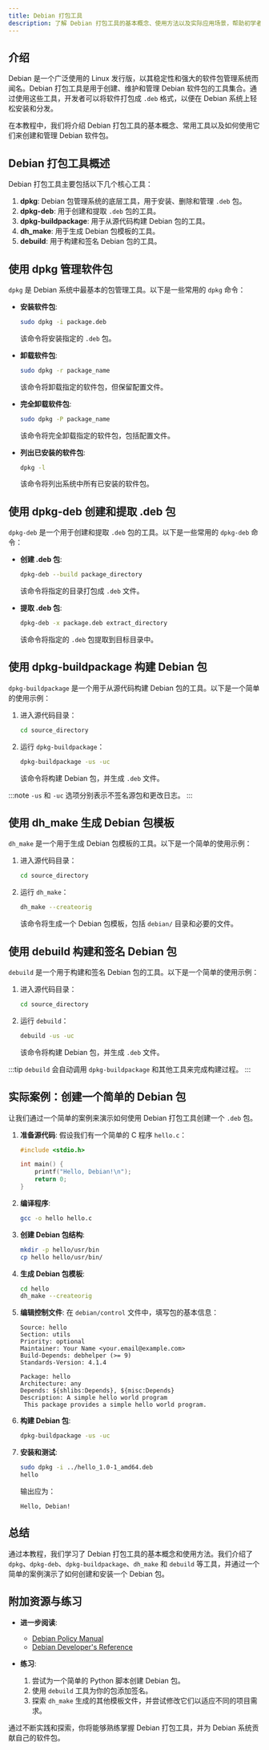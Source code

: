```yaml
---
title: Debian 打包工具
description: 了解 Debian 打包工具的基本概念、使用方法以及实际应用场景，帮助初学者掌握如何为 Debian 系统创建和管理软件包。
---
```


## 介绍

Debian 是一个广泛使用的 Linux 发行版，以其稳定性和强大的软件包管理系统而闻名。Debian 打包工具是用于创建、维护和管理 Debian 软件包的工具集合。通过使用这些工具，开发者可以将软件打包成 `.deb` 格式，以便在 Debian 系统上轻松安装和分发。

在本教程中，我们将介绍 Debian 打包工具的基本概念、常用工具以及如何使用它们来创建和管理 Debian 软件包。

## Debian 打包工具概述

Debian 打包工具主要包括以下几个核心工具：

1. **dpkg**: Debian 包管理系统的底层工具，用于安装、删除和管理 `.deb` 包。
2. **dpkg-deb**: 用于创建和提取 `.deb` 包的工具。
3. **dpkg-buildpackage**: 用于从源代码构建 Debian 包的工具。
4. **dh_make**: 用于生成 Debian 包模板的工具。
5. **debuild**: 用于构建和签名 Debian 包的工具。

## 使用 dpkg 管理软件包

`dpkg` 是 Debian 系统中最基本的包管理工具。以下是一些常用的 `dpkg` 命令：

- **安装软件包**:
  ```bash
  sudo dpkg -i package.deb
  ```
  该命令将安装指定的 `.deb` 包。

- **卸载软件包**:
  ```bash
  sudo dpkg -r package_name
  ```
  该命令将卸载指定的软件包，但保留配置文件。

- **完全卸载软件包**:
  ```bash
  sudo dpkg -P package_name
  ```
  该命令将完全卸载指定的软件包，包括配置文件。

- **列出已安装的软件包**:
  ```bash
  dpkg -l
  ```
  该命令将列出系统中所有已安装的软件包。

## 使用 dpkg-deb 创建和提取 .deb 包

`dpkg-deb` 是一个用于创建和提取 `.deb` 包的工具。以下是一些常用的 `dpkg-deb` 命令：

- **创建 .deb 包**:
  ```bash
  dpkg-deb --build package_directory
  ```
  该命令将指定的目录打包成 `.deb` 文件。

- **提取 .deb 包**:
  ```bash
  dpkg-deb -x package.deb extract_directory
  ```
  该命令将指定的 `.deb` 包提取到目标目录中。

## 使用 dpkg-buildpackage 构建 Debian 包

`dpkg-buildpackage` 是一个用于从源代码构建 Debian 包的工具。以下是一个简单的使用示例：

1. 进入源代码目录：
   ```bash
   cd source_directory
   ```

2. 运行 `dpkg-buildpackage`：
   ```bash
   dpkg-buildpackage -us -uc
   ```
   该命令将构建 Debian 包，并生成 `.deb` 文件。

:::note
`-us` 和 `-uc` 选项分别表示不签名源包和更改日志。
:::

## 使用 dh_make 生成 Debian 包模板

`dh_make` 是一个用于生成 Debian 包模板的工具。以下是一个简单的使用示例：

1. 进入源代码目录：
   ```bash
   cd source_directory
   ```

2. 运行 `dh_make`：
   ```bash
   dh_make --createorig
   ```
   该命令将生成一个 Debian 包模板，包括 `debian/` 目录和必要的文件。

## 使用 debuild 构建和签名 Debian 包

`debuild` 是一个用于构建和签名 Debian 包的工具。以下是一个简单的使用示例：

1. 进入源代码目录：
   ```bash
   cd source_directory
   ```

2. 运行 `debuild`：
   ```bash
   debuild -us -uc
   ```
   该命令将构建 Debian 包，并生成 `.deb` 文件。

:::tip
`debuild` 会自动调用 `dpkg-buildpackage` 和其他工具来完成构建过程。
:::

## 实际案例：创建一个简单的 Debian 包

让我们通过一个简单的案例来演示如何使用 Debian 打包工具创建一个 `.deb` 包。

1. **准备源代码**:
   假设我们有一个简单的 C 程序 `hello.c`：
   ```c
   #include <stdio.h>

   int main() {
       printf("Hello, Debian!\n");
       return 0;
   }
   ```

2. **编译程序**:
   ```bash
   gcc -o hello hello.c
   ```

3. **创建 Debian 包结构**:
   ```bash
   mkdir -p hello/usr/bin
   cp hello hello/usr/bin/
   ```

4. **生成 Debian 包模板**:
   ```bash
   cd hello
   dh_make --createorig
   ```

5. **编辑控制文件**:
   在 `debian/control` 文件中，填写包的基本信息：
   ```
   Source: hello
   Section: utils
   Priority: optional
   Maintainer: Your Name <your.email@example.com>
   Build-Depends: debhelper (>= 9)
   Standards-Version: 4.1.4

   Package: hello
   Architecture: any
   Depends: ${shlibs:Depends}, ${misc:Depends}
   Description: A simple hello world program
    This package provides a simple hello world program.
   ```

6. **构建 Debian 包**:
   ```bash
   dpkg-buildpackage -us -uc
   ```

7. **安装和测试**:
   ```bash
   sudo dpkg -i ../hello_1.0-1_amd64.deb
   hello
   ```
   输出应为：
   ```
   Hello, Debian!
   ```

## 总结

通过本教程，我们学习了 Debian 打包工具的基本概念和使用方法。我们介绍了 `dpkg`、`dpkg-deb`、`dpkg-buildpackage`、`dh_make` 和 `debuild` 等工具，并通过一个简单的案例演示了如何创建和安装一个 Debian 包。

## 附加资源与练习

- **进一步阅读**:
  - [Debian Policy Manual](https://www.debian.org/doc/debian-policy/)
  - [Debian Developer's Reference](https://www.debian.org/doc/manuals/developers-reference/)

- **练习**:
  1. 尝试为一个简单的 Python 脚本创建 Debian 包。
  2. 使用 `debuild` 工具为你的包添加签名。
  3. 探索 `dh_make` 生成的其他模板文件，并尝试修改它们以适应不同的项目需求。

通过不断实践和探索，你将能够熟练掌握 Debian 打包工具，并为 Debian 系统贡献自己的软件包。